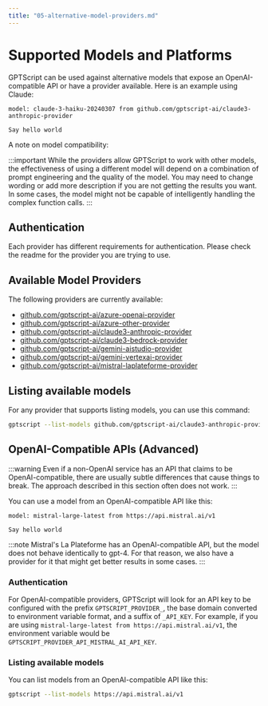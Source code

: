 ```yaml
---
title: "05-alternative-model-providers.md"
---
```


# Supported Models and Platforms

GPTScript can be used against alternative models that expose an OpenAI-compatible API or have a provider available.
Here is an example using Claude:

```gptscript
model: claude-3-haiku-20240307 from github.com/gptscript-ai/claude3-anthropic-provider

Say hello world
```

A note on model compatibility:

:::important
While the providers allow GPTScript to work with other models, the effectiveness of using a
different model will depend on a combination of prompt engineering and the quality of the model. You may need to change
wording or add more description if you are not getting the results you want. In some cases, the model might not be
capable of intelligently handling the complex function calls.
:::

## Authentication

Each provider has different requirements for authentication. Please check the readme for the provider you are
trying to use.

## Available Model Providers

The following providers are currently available:

* [github.com/gptscript-ai/azure-openai-provider](https://github.com/gptscript-ai/azure-openai-provider)
* [github.com/gptscript-ai/azure-other-provider](https://github.com/gptscript-ai/azure-other-provider)
* [github.com/gptscript-ai/claude3-anthropic-provider](https://github.com/gptscript-ai/claude3-anthropic-provider)
* [github.com/gptscript-ai/claude3-bedrock-provider](https://github.com/gptscript-ai/claude3-bedrock-provider)
* [github.com/gptscript-ai/gemini-aistudio-provider](https://github.com/gptscript-ai/gemini-aistudio-provider)
* [github.com/gptscript-ai/gemini-vertexai-provider](https://github.com/gptscript-ai/gemini-vertexai-provider)
* [github.com/gptscript-ai/mistral-laplateforme-provider](https://github.com/gptscript-ai/mistral-laplateforme-provider)

## Listing available models

For any provider that supports listing models, you can use this command:

```bash
gptscript --list-models github.com/gptscript-ai/claude3-anthropic-provider
```

## OpenAI-Compatible APIs (Advanced)

:::warning
Even if a non-OpenAI service has an API that claims to be OpenAI-compatible, there are usually subtle differences that cause things to break.
The approach described in this section often does not work.
:::

You can use a model from an OpenAI-compatible API like this:

```gptscript
model: mistral-large-latest from https://api.mistral.ai/v1

Say hello world
```

:::note
Mistral's La Plateforme has an OpenAI-compatible API, but the model does not behave identically to gpt-4.
For that reason, we also have a provider for it that might get better results in some cases.
:::

### Authentication

For OpenAI-compatible providers, GPTScript will look for an API key to be configured with the
prefix `GPTSCRIPT_PROVIDER_`, the base domain converted to environment variable format, and a suffix of `_API_KEY`.
For example, if you are using `mistral-large-latest from https://api.mistral.ai/v1`, the environment variable would
be `GPTSCRIPT_PROVIDER_API_MISTRAL_AI_API_KEY`.

### Listing available models

You can list models from an OpenAI-compatible API like this:

```bash
gptscript --list-models https://api.mistral.ai/v1
```
